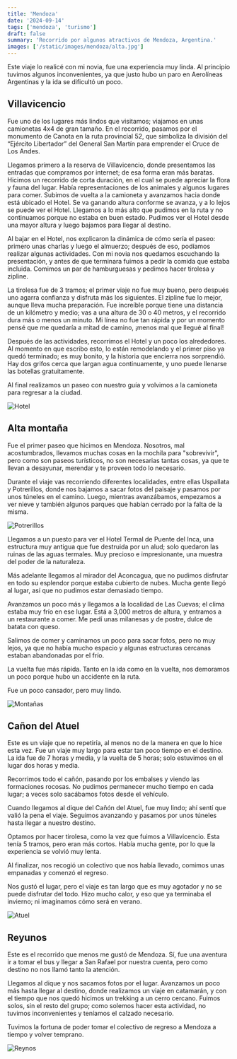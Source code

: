 ```yaml
---
title: 'Mendoza'
date: '2024-09-14'
tags: ['mendoza', 'turismo']
draft: false
summary: 'Recorrido por algunos atractivos de Mendoza, Argentina.'
images: ['/static/images/mendoza/alta.jpg']
---
```


Este viaje lo realicé con mi novia, fue una experiencia muy linda. Al principio tuvimos algunos inconvenientes, ya que justo hubo un paro en Aerolíneas Argentinas y la ida se dificultó un poco.

## Villavicencio
Fue uno de los lugares más lindos que visitamos; viajamos en unas camionetas 4x4 de gran tamaño. En el recorrido, pasamos por el monumento de Canota en la ruta provincial 52, que simboliza la división del “Ejército Libertador” del General San Martín para emprender el Cruce de Los Andes.

Llegamos primero a la reserva de Villavicencio, donde presentamos las entradas que compramos por internet; de esa forma eran más baratas. Hicimos un recorrido de corta duración, en el cual se puede apreciar la flora y fauna del lugar. Había representaciones de los animales y algunos lugares para comer. Subimos de vuelta a la camioneta y avanzamos hacia donde está ubicado el Hotel. Se va ganando altura conforme se avanza, y a lo lejos se puede ver el Hotel. Llegamos a lo más alto que pudimos en la ruta y no continuamos porque no estaba en buen estado. Pudimos ver el Hotel desde una mayor altura y luego bajamos para llegar al destino.

Al bajar en el Hotel, nos explicaron la dinámica de cómo sería el paseo: primero unas charlas y luego el almuerzo; después de eso, podíamos realizar algunas actividades. Con mi novia nos quedamos escuchando la presentación, y antes de que terminara fuimos a pedir la comida que estaba incluida. Comimos un par de hamburguesas y pedimos hacer tirolesa y zipline.

La tirolesa fue de 3 tramos; el primer viaje no fue muy bueno, pero después uno agarra confianza y disfruta más los siguientes. El zipline fue lo mejor, aunque lleva mucha preparación. Fue increíble porque tiene una distancia de un kilómetro y medio; vas a una altura de 30 o 40 metros, y el recorrido dura más o menos un minuto. Mi línea no fue tan rápida y por un momento pensé que me quedaría a mitad de camino, ¡menos mal que llegué al final!

Después de las actividades, recorrimos el Hotel y un poco los alrededores. Al momento en que escribo esto, lo están remodelando y el primer piso ya quedó terminado; es muy bonito, y la historia que encierra nos sorprendió. Hay dos grifos cerca que largan agua continuamente, y uno puede llenarse las botellas gratuitamente.

Al final realizamos un paseo con nuestro guía y volvimos a la camioneta para regresar a la ciudad.

<Image alt="Hotel" src="/static/images/mendoza/hotel.jpg" width={450} height={700} />

## Alta montaña

Fue el primer paseo que hicimos en Mendoza. Nosotros, mal acostumbrados, llevamos muchas cosas en la mochila para "sobrevivir", pero como son paseos turísticos, no son necesarias tantas cosas, ya que te llevan a desayunar, merendar y te proveen todo lo necesario.

Durante el viaje vas recorriendo diferentes localidades, entre ellas Uspallata y Potrerillos, donde nos bajamos a sacar fotos del paisaje y pasamos por unos túneles en el camino. Luego, mientras avanzábamos, empezamos a ver nieve y también algunos parques que habían cerrado por la falta de la misma.

<Image alt="Potrerillos" src="/static/images/mendoza/potrerillos.jpg" width={450} height={700} />

Llegamos a un puesto para ver el Hotel Termal de Puente del Inca, una estructura muy antigua que fue destruida por un alud; solo quedaron las ruinas de las aguas termales. Muy precioso e impresionante, una muestra del poder de la naturaleza.

Más adelante llegamos al mirador del Aconcagua, que no pudimos disfrutar en todo su esplendor porque estaba cubierto de nubes. Mucha gente llegó al lugar, así que no pudimos estar demasiado tiempo.

Avanzamos un poco más y llegamos a la localidad de Las Cuevas; el clima estaba muy frío en ese lugar. Está a 3,000 metros de altura, y entramos a un restaurante a comer. Me pedí unas milanesas y de postre, dulce de batata con queso.

Salimos de comer y caminamos un poco para sacar fotos, pero no muy lejos, ya que no había mucho espacio y algunas estructuras cercanas estaban abandonadas por el frío.

La vuelta fue más rápida. Tanto en la ida como en la vuelta, nos demoramos un poco porque hubo un accidente en la ruta.

Fue un poco cansador, pero muy lindo.

<Image alt="Montañas" src="/static/images/mendoza/alta.jpg" width={450} height={700} />

## Cañon del Atuel

Este es un viaje que no repetiría, al menos no de la manera en que lo hice esta vez. Fue un viaje muy largo para estar tan poco tiempo en el destino. La ida fue de 7 horas y media, y la vuelta de 5 horas; solo estuvimos en el lugar dos horas y media.

Recorrimos todo el cañón, pasando por los embalses y viendo las formaciones rocosas. No pudimos permanecer mucho tiempo en cada lugar; a veces solo sacábamos fotos desde el vehículo.

Cuando llegamos al dique del Cañón del Atuel, fue muy lindo; ahí sentí que valió la pena el viaje. Seguimos avanzando y pasamos por unos túneles hasta llegar a nuestro destino.

Optamos por hacer tirolesa, como la vez que fuimos a Villavicencio. Esta tenía 5 tramos, pero eran más cortos. Había mucha gente, por lo que la experiencia se volvió muy lenta.

Al finalizar, nos recogió un colectivo que nos había llevado, comimos unas empanadas y comenzó el regreso.

Nos gustó el lugar, pero el viaje es tan largo que es muy agotador y no se puede disfrutar del todo. Hizo mucho calor, y eso que ya terminaba el invierno; ni imaginamos cómo será en verano.


<Image alt="Atuel" src="/static/images/mendoza/atuel.jpg" width={450} height={700} />

## Reyunos

Este es el recorrido que menos me gustó de Mendoza. Sí, fue una aventura ir a tomar el bus y llegar a San Rafael por nuestra cuenta, pero como destino no nos llamó tanto la atención.

Llegamos al dique y nos sacamos fotos por el lugar. Avanzamos un poco más hasta llegar al destino, donde realizamos un viaje en catamarán, y con el tiempo que nos quedó hicimos un trekking a un cerro cercano. Fuimos solos, sin el resto del grupo; como solemos hacer esta actividad, no tuvimos inconvenientes y teníamos el calzado necesario.

Tuvimos la fortuna de poder tomar el colectivo de regreso a Mendoza a tiempo y volver temprano.

<Image alt="Reynos" src="/static/images/mendoza/reyunos.jpg" width={450} height={700} />





